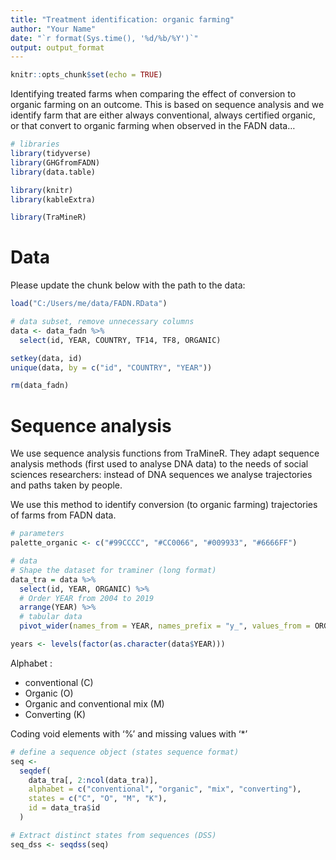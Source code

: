 ```yaml
---
title: "Treatment identification: organic farming"
author: "Your Name"
date: "`r format(Sys.time(), '%d/%b/%Y')`"
output: output_format
---
```


```r
knitr::opts_chunk$set(echo = TRUE)
```

Identifying treated farms when comparing the effect of conversion to organic farming on an outcome. 
This is based on sequence analysis and we identify farm that are either always conventional, always certified organic, or that convert to organic farming when observed in the FADN data... 

```r
# libraries
library(tidyverse)
library(GHGfromFADN)
library(data.table)

library(knitr)
library(kableExtra)

library(TraMineR)
```

# Data
Please update the chunk below with the path to the data: 
```r
load("C:/Users/me/data/FADN.RData")
```

```r
# data subset, remove unnecessary columns
data <- data_fadn %>%
  select(id, YEAR, COUNTRY, TF14, TF8, ORGANIC)

setkey(data, id)
unique(data, by = c("id", "COUNTRY", "YEAR"))

rm(data_fadn)
```

# Sequence analysis

We use sequence analysis functions from TraMineR. 
They adapt sequence analysis methods (first used to analyse DNA data) to the needs of social sciences researchers: instead of DNA sequences we analyse trajectories and paths taken by people. 

We use this method to identify conversion (to organic farming) trajectories of farms from FADN data. 

```r
# parameters
palette_organic <- c("#99CCCC", "#CC0066", "#009933", "#6666FF")

# data
# Shape the dataset for traminer (long format)
data_tra = data %>%
  select(id, YEAR, ORGANIC) %>%
  # Order YEAR from 2004 to 2019
  arrange(YEAR) %>%
  # tabular data
  pivot_wider(names_from = YEAR, names_prefix = "y_", values_from = ORGANIC)

years <- levels(factor(as.character(data$YEAR)))
```

Alphabet :

  - conventional (C)
  - Organic (O)
  - Organic and conventional mix (M)
  - Converting (K)

Coding void elements with '%' and missing values with '\*'

```r
# define a sequence object (states sequence format)
seq <-
  seqdef(
    data_tra[, 2:ncol(data_tra)],
    alphabet = c("conventional", "organic", "mix", "converting"),
    states = c("C", "O", "M", "K"),
    id = data_tra$id
  )

# Extract distinct states from sequences (DSS)
seq_dss <- seqdss(seq)
```

